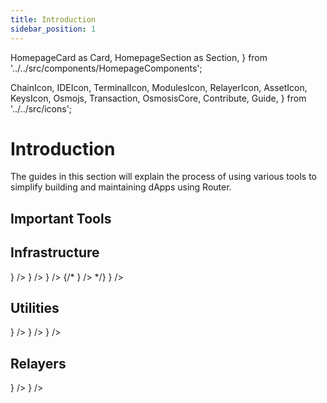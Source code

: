 ```yaml
---
title: Introduction
sidebar_position: 1
---
```

  HomepageCard as Card,
  HomepageSection as Section,
} from '../../src/components/HomepageComponents';

  ChainIcon,
  IDEIcon,
  TerminalIcon,
  ModulesIcon,
  RelayerIcon,
  AssetIcon,
  KeysIcon,
  Osmojs,
  Transaction,
  OsmosisCore,
  Contribute,
  Guide,
} from '../../src/icons';

# Introduction

The guides in this section will explain the process of using various tools to simplify building and maintaining dApps using Router.

 ## Important Tools
 <Section>
  <Card
    title="Router Explorer"
    description="A block explorer to monitor cross-chain transactions."
    to="https://routerscan.io/"
  />
    <Card
    title="Router Faucet"
    description="A tool to get testnet tokens for performing tasks on Testnet."
    to="https://faucet.routerprotocol.com/"
  />
 <Card
    title="Router Station"
    description="A tool to manage contract lifecycle-related processes on the Router chain."
    to="https://station.routerprotocol.com/"
  />
    <Card
    title="Router Hub"
    description="A tool for delegating ROUTE tokens to validators."
    to="https://hub.routerprotocol.com/"
  /> 
      <Card
    title="Router Sandbox"
    description="An easy-to-use prototyping environment for interoperable dApps built using Router."
    to="https://sandbox.routerprotocol.com/"
  />
  </Section>
   
 

 ## Infrastructure
   <Section>
  <Card
    title="Router Scan"
    description="A block explorer for projects to monitor their cross-chain transactions"
    to="/tooling/infra/router-scan"
    icon={<IDEIcon />}
  />
 <Card
    title="Router Station"
    description="A tool to manage contract lifecycle-related processes on the Router chain"
    to="/tooling/infra/router-station"
    icon={<TerminalIcon />}
  />
    <Card
    title="Router Robot"
    description="A cross-chain integration testing framework"
    to="/tooling/infra/category/router-robot"
    icon={<Osmojs />}
  />
    {/* <Card
    title="Relayer"
    description="An entity that relays executable proposals from the Router chain to a target chain"
    to="/tooling/infra/relayer"
    icon={<RelayerIcon />}
  /> */}
      <Card
    title="Router Sandbox"
    description="An easy-to-use prototyping environment for interoperable dApps built using Router"
    to="/tooling/infra/router-sandbox"
    icon={<IDEIcon />}
  />
  </Section>

   ## Utilities
   <Section>
  <Card
    title="Golang SDK"
    description="A Go SDK to interact with the Router chain"
    to="/tooling/installing-prerequisites"
    icon={<IDEIcon />}
  />
 <Card
    title="Typescript SDK"
    description="A TS SDK to interact with the Router chain"
    to="/tooling/router-core/routerd"
    icon={<TerminalIcon />}
  />
    <Card
    title="Router Wasm Bindings"
    description="A Rust crate consisting of wasm bindings to create contracts on the Router chain"
    to="/tooling/router-core/category/router-robot"
    icon={<Osmojs />}
  />
  </Section>

   ## Relayers
   <Section>
  <Card
    title="Overview"
    description="Basics about relayers on the Router chain"
    to="/tooling/relayers"
    icon={<RelayerIcon />}
  />
 <Card
    title="Relayer Guide"
    description="Steps involved in running a relayer"
    to="/tooling/relayers/relayer-guide"
    icon={<RelayerIcon />}
  />
  </Section>